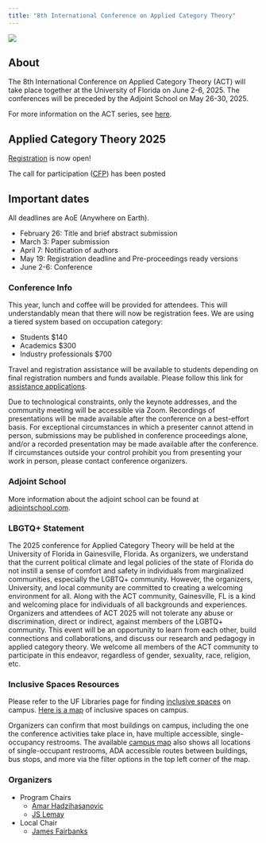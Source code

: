 ```yaml
---
title: "8th International Conference on Applied Category Theory"
---
```



![](../UF_Skyline.webp)

## About

The 8th International Conference on Applied Category Theory (ACT) will take place together at the University of Florida on June 2-6, 2025. The conferences will be preceded by the Adjoint School on May 26-30, 2025.

For more information on the ACT series, see [here](https://www.appliedcategorytheory.org/).

:::{.callout-important}
## Applied Category Theory 2025

[Registration](https://web.cvent.com/event/90221e5e-4fc5-4827-a025-cb57c5f22ba0/regProcessStep1) is now open!

The call for participation ([CFP](act2025cfp.md)) has been posted
:::

## Important dates

All deadlines are AoE (Anywhere on Earth).

* February 26: Title and brief abstract submission  
* March 3: Paper submission  
* April 7: Notification of authors  
* May 19: Registration deadline and Pre-proceedings ready versions  
* June 2-6: Conference

### Conference Info

This year, lunch and coffee will be provided for attendees. This will understandably mean that there will now be registration fees. We are using a tiered system based on occupation category:

- Students \$140
- Academics \$300
- Industry professionals \$700

Travel and registration assistance will be available to students depending on final registration numbers and funds available. Please follow this link for [assistance applications](https://forms.gle/MWDdBqNdFM9EewXv7).

Due to technological constraints, only the keynote addresses, and the community meeting will be accessible via Zoom. Recordings of presentations will be made available after the conference on a best-effort basis. For exceptional circumstances in which a presenter cannot attend in person, submissions may be published in conference proceedings alone, and/or a recorded presentation may be made available after the conference. If circumstances outside your control prohibit you from presenting your work in person, please contact conference organizers.

### Adjoint School

More information about the adjoint school can be found at [adjointschool.com](https://adjointschool.com/2025.html).

### LBGTQ+ Statement

The 2025 conference for Applied Category Theory will be held at the University of
Florida in Gainesville, Florida. As organizers, we understand that the current political climate
and legal policies of the state of Florida do not instill a sense of comfort and safety in individuals
from marginalized communities, especially the LGBTQ+ community. However, the organizers,
University, and local community are committed to creating a welcoming environment for all.
Along with the ACT community, Gainesville, FL is a kind and welcoming place for
individuals of all backgrounds and experiences. Organizers and attendees of ACT 2025 will not
tolerate any abuse or discrimination, direct or indirect, against members of the LGBTQ+
community. This event will be an opportunity to learn from each other, build connections and
collaborations, and discuss our research and pedagogy in applied category theory. We welcome
all members of the ACT community to participate in this endeavor, regardless of gender,
sexuality, race, religion, etc.

### Inclusive Spaces Resources

Please refer to the UF Libraries page for finding [inclusive spaces](https://uflib.ufl.edu/using-the-libraries/inclusive-spaces/) on campus. [Here is a map](https://uflib.ufl.edu/using-the-libraries/inclusive-spaces/#map) of inclusive spaces on campus. 

Organizers can confirm that most buildings on campus, including the one the conference activities take place in, have multiple accessible, single-occupancy restrooms. The available [campus map](https://campusmap.ufl.edu/#/) also shows all locations of single-occupant restrooms, ADA accessible routes between buildings, bus stops, and more via the filter options in the top left corner of the map.

### Organizers

- Program Chairs
  - [Amar Hadzihasanovic](https://ioc.ee/~amar/)
  - [JS Lemay](https://sites.google.com/view/jspl-personal-webpage/)
- Local Chair
  - [James Fairbanks](/members/jamesfairbanks.qmd)
